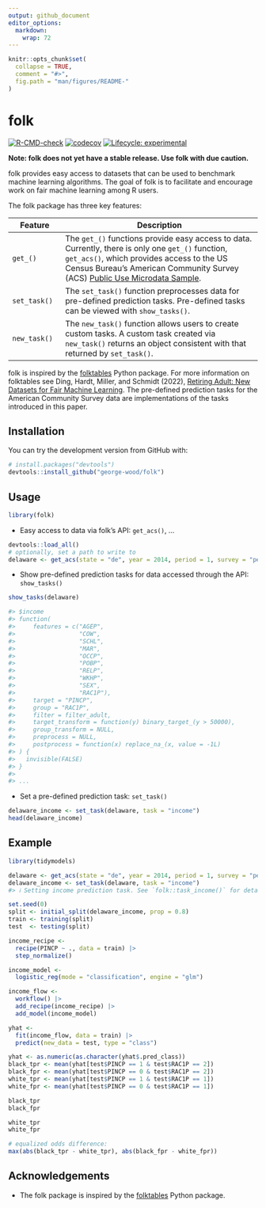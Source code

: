 ```yaml
---
output: github_document
editor_options: 
  markdown: 
    wrap: 72
---
```


<!-- README.md is generated from README.Rmd. Please edit that file -->

```r
knitr::opts_chunk$set(
  collapse = TRUE,
  comment = "#>",
  fig.path = "man/figures/README-"
)
```

# folk

<!-- badges: start -->

[![R-CMD-check](https://github.com/george-wood/folk/actions/workflows/R-CMD-check.yaml/badge.svg)](https://github.com/george-wood/folk/actions/workflows/R-CMD-check.yaml)
[![codecov](https://codecov.io/gh/george-wood/folk/branch/master/graph/badge.svg?token=QXIN95S7AJ)](https://codecov.io/gh/george-wood/folk)
[![Lifecycle:
experimental](https://img.shields.io/badge/lifecycle-experimental-orange.svg)](https://lifecycle.r-lib.org/articles/stages.html#experimental)

<!-- badges: end -->

**Note: folk does not yet have a stable release. Use folk with due caution.**

folk provides easy access to datasets that can be used to benchmark
machine learning algorithms. The goal of folk is to facilitate and encourage work on fair machine learning among R users.

The folk package has three key features:

| Feature      | Description                                        |
|--------------|----------------------------------------------------|
| `get_()` | The `get_()` functions provide easy access to data. Currently, there is only one `get_()` function, `get_acs()`, which provides access to the US Census Bureau's American Community Survey (ACS) [Public Use Microdata Sample](https://www.census.gov/programs-surveys/acs/microdata.html). |
| `set_task()` | The `set_task()` function preprocesses data for pre-defined prediction tasks. Pre-defined tasks can be viewed with `show_tasks()`. |
| `new_task()` | The `new_task()` function allows users to create custom tasks. A custom task created via `new_task()` returns an object consistent with that returned by `set_task()`. |

folk is inspired by the
[folktables](https://github.com/socialfoundations/folktables) Python
package. For more information on folktables see Ding, Hardt, Miller, and
Schmidt (2022), [Retiring Adult: New Datasets for Fair Machine
Learning](https://arxiv.org/pdf/2108.04884.pdf). The pre-defined prediction
tasks for the American Community Survey data are implementations of the tasks introduced in this paper.

## Installation

You can try the development version from GitHub with:

```r
# install.packages("devtools")
devtools::install_github("george-wood/folk")
```


## Usage

```r
library(folk)
```

- Easy access to data via folk's API: `get_acs()`, ...

```r
devtools::load_all()
# optionally, set a path to write to
delaware <- get_acs(state = "de", year = 2014, period = 1, survey = "person")
```

- Show pre-defined prediction tasks for data accessed through the API: 
  `show_tasks()`

```r
show_tasks(delaware)

#> $income
#> function(
#>     features = c("AGEP",
#>                  "COW",
#>                  "SCHL",
#>                  "MAR",
#>                  "OCCP",
#>                  "POBP",
#>                  "RELP",
#>                  "WKHP",
#>                  "SEX",
#>                  "RAC1P"),
#>     target = "PINCP",
#>     group = "RAC1P",
#>     filter = filter_adult,
#>     target_transform = function(y) binary_target_(y > 50000),
#>     group_transform = NULL,
#>     preprocess = NULL,
#>     postprocess = function(x) replace_na_(x, value = -1L)
#> ) {
#>   invisible(FALSE)
#> }
#> 
#> ...
```

- Set a pre-defined prediction task: `set_task()`

```r
delaware_income <- set_task(delaware, task = "income")
head(delaware_income)
```

## Example

```r
library(tidymodels)

delaware <- get_acs(state = "de", year = 2014, period = 1, survey = "person")
delaware_income <- set_task(delaware, task = "income")
#> ℹ Setting income prediction task. See `folk::task_income()` for details.

set.seed(0)
split <- initial_split(delaware_income, prop = 0.8)
train <- training(split)
test  <- testing(split)

income_recipe <-
  recipe(PINCP ~ ., data = train) |>
  step_normalize()

income_model <-
  logistic_reg(mode = "classification", engine = "glm")

income_flow <-
  workflow() |>
  add_recipe(income_recipe) |>
  add_model(income_model)

yhat <- 
  fit(income_flow, data = train) |>
  predict(new_data = test, type = "class")
```

```r
yhat <- as.numeric(as.character(yhat$.pred_class))
black_tpr <- mean(yhat[test$PINCP == 1 & test$RAC1P == 2])
black_fpr <- mean(yhat[test$PINCP == 0 & test$RAC1P == 2])
white_tpr <- mean(yhat[test$PINCP == 1 & test$RAC1P == 1])
white_fpr <- mean(yhat[test$PINCP == 0 & test$RAC1P == 1])

black_tpr
black_fpr

white_tpr
white_fpr

# equalized odds difference:
max(abs(black_tpr - white_tpr), abs(black_fpr - white_fpr))
```



## Acknowledgements

-   The folk package is inspired by the
    [folktables](https://github.com/socialfoundations/folktables) Python
    package.
